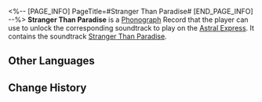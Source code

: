 <%-- [PAGE_INFO]
PageTitle=#Stranger Than Paradise#
[END_PAGE_INFO] --%>
{{Item Infobox
|id          = 210321
|image       = Item Stranger Than Paradise.png
|type        = Disk
|invCategory = Valuables
|rarity      = 3
|effect      = 
|description = A record that can be played on the Express' phonograph. It might be a chance acquisition or a gift from someone else. All sorts of memories surge up when the music plays &mdash; the smiles, encounters, touches, and the excitement of battle. Maybe that is why people still collect records even as society rapidly advances.<br />The current record contains the track "Stranger Than Paradise."
}}
{{Description|''A whole new world, where everything remains the same.''}}
'''Stranger Than Paradise''' is a [[Phonograph]] Record that the player can use to unlock the corresponding soundtrack to play on the [[Astral Express]]. It contains the soundtrack [[Stranger Than Paradise]].

==Other Languages==
{{Other Languages
|en   = Stranger Than Paradise
|zhs  = 《乐园陌影》
|zht  = 《樂園陌影》
|ja   = 『ストレンジャー・ザン・パラダイス』
|ko   = ≪낙원의 낯선 그림자≫
|es   = Sombras desconocidas en el paraíso
|fr   = «&nbsp;Stranger Than Paradise&nbsp;»
|ru   = Stranger Than Paradise
|th   = "Stranger Than Paradise"
|vi   = "Thiên Đường Xa Lạ"
|de   = „Seltsamer als das Paradies“
|id   = "Stranger Than Paradise"
|pt   = Stranger Than Paradise
}}

==Change History==
{{Change History|2.1}}